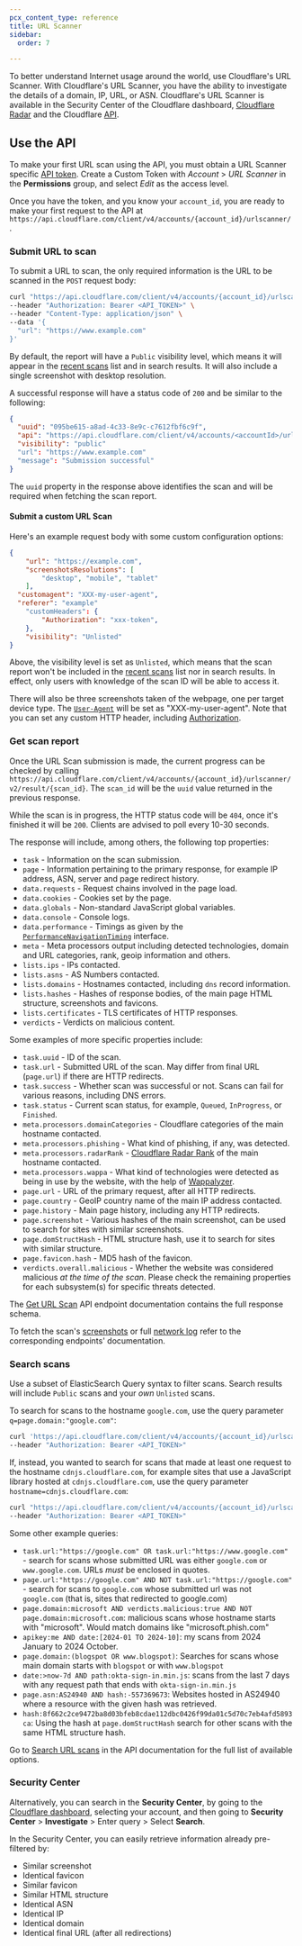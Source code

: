 ```yaml
---
pcx_content_type: reference
title: URL Scanner
sidebar:
  order: 7

---
```



To better understand Internet usage around the world, use Cloudflare's URL Scanner. With Cloudflare's URL Scanner, you have the ability to investigate the details of a domain, IP, URL, or ASN. Cloudflare's URL Scanner is available in the Security Center of the Cloudflare dashboard, [Cloudflare Radar](https://radar.cloudflare.com/scan) and the Cloudflare [API](/api/resources/url_scanner/subresources/scans/).

## Use the API

To make your first URL scan using the API, you must obtain a URL Scanner specific [API token](/fundamentals/api/get-started/create-token/). Create a Custom Token with *Account* > *URL Scanner* in the **Permissions** group, and select *Edit* as the access level.

Once you have the token, and you know your `account_id`, you are ready to make your first request to the API at `https://api.cloudflare.com/client/v4/accounts/{account_id}/urlscanner/`.

### Submit URL to scan

To submit a URL to scan, the only required information is the URL to be scanned in the `POST` request body:

```bash
curl "https://api.cloudflare.com/client/v4/accounts/{account_id}/urlscanner/v2/scan" \
--header "Authorization: Bearer <API_TOKEN>" \
--header "Content-Type: application/json" \
--data '{
  "url": "https://www.example.com"
}'
```

By default, the report will have a `Public` visibility level, which means it will appear in the [recent scans](https://radar.cloudflare.com/scan#recent-scans) list and in search results. It will also include a single screenshot with desktop resolution.

A successful response will have a status code of `200` and be similar to the following:

```json
{
  "uuid": "095be615-a8ad-4c33-8e9c-c7612fbf6c9f",
  "api": "https://api.cloudflare.com/client/v4/accounts/<accountId>/urlscanner/v2/result/095be615-a8ad-4c33-8e9c-c7612fbf6c9f",
  "visibility": "public"
  "url": "https://www.example.com"
  "message": "Submission successful"
}
```

The `uuid` property in the response above identifies the scan and will be required when fetching the scan report.

#### Submit a custom URL Scan

Here's an example request body with some custom configuration options:

```json
{
	"url": "https://example.com",
	"screenshotsResolutions": [
		"desktop", "mobile", "tablet"
	],
  "customagent": "XXX-my-user-agent",
  "referer": "example"
	"customHeaders": {
		"Authorization": "xxx-token",
	},
	"visibility": "Unlisted"
}
```

Above, the visibility level is set as `Unlisted`, which means that the scan report won't be included in the [recent scans](https://radar.cloudflare.com/scan#recent-scans) list nor in search results. In  effect, only users with knowledge of the scan ID will be able to access it.

There will also be three screenshots taken of the webpage, one per target device type. The [`User-Agent`](https://developer.mozilla.org/en-US/docs/Web/HTTP/Headers/User-Agent) will be set as "XXX-my-user-agent". Note that you can set any custom HTTP header, including [Authorization](https://developer.mozilla.org/en-US/docs/Web/HTTP/Headers/Authorization).

### Get scan report

Once the URL Scan submission is made, the current progress can be checked by calling `https://api.cloudflare.com/client/v4/accounts/{account_id}/urlscanner/v2/result/{scan_id}`. The `scan_id` will be the `uuid` value returned in the previous response.

While the scan is in progress, the HTTP status code will be `404`, once it's finished it will be `200`. Clients are advised to poll every 10-30 seconds.

The response will include, among others, the following top properties:

* `task` - Information on the scan submission.
* `page` - Information pertaining to the primary response, for example IP address, ASN, server and page redirect history.
* `data.requests` - Request chains involved in the page load.
* `data.cookies` - Cookies set by the page.
* `data.globals` - Non-standard JavaScript global variables.
* `data.console` - Console logs.
* `data.performance` - Timings as given by the [`PerformanceNavigationTiming`](https://developer.mozilla.org/en-US/docs/Web/API/PerformanceNavigationTiming) interface.
* `meta` - Meta processors output including detected technologies, domain and URL categories, rank, geoip information and others.
* `lists.ips` - IPs contacted.
* `lists.asns` - AS Numbers contacted.
* `lists.domains` - Hostnames contacted, including `dns` record information.
* `lists.hashes` - Hashes of response bodies, of the main page HTML structure, screenshots and favicons.
* `lists.certificates` - TLS certificates of HTTP responses.
* `verdicts` - Verdicts on malicious content.

Some examples of more specific properties include:

* `task.uuid` - ID of the scan.
* `task.url` - Submitted URL of the scan. May differ from final URL (`page.url`) if there are HTTP redirects.
* `task.success` - Whether scan was successful or not. Scans can fail for various reasons, including DNS errors.
* `task.status` - Current scan status, for example, `Queued`, `InProgress`, or `Finished`.
* `meta.processors.domainCategories` - Cloudflare categories of the main hostname contacted.
* `meta.processors.phishing` - What kind of phishing, if any, was detected.
* `meta.processors.radarRank` - [Cloudflare Radar Rank](http://blog.cloudflare.com/radar-domain-rankings/) of the main hostname contacted.
* `meta.processors.wappa` - What kind of technologies were detected as being in use by the website, with the help of [Wappalyzer](https://github.com/Lissy93/wapalyzer).
* `page.url` - URL of the primary request, after all HTTP redirects.
* `page.country` - GeoIP country name of the main IP address contacted.
* `page.history` - Main page history, including any HTTP redirects.
* `page.screenshot` - Various hashes of the main screenshot, can be used to search for sites with similar screenshots.
* `page.domStructHash` - HTML structure hash, use it to search for sites with similar structure.
* `page.favicon.hash` - MD5 hash of the favicon.
* `verdicts.overall.malicious` - Whether the website was considered malicious *at the time of the scan*. Please check the remaining properties for each subsystem(s) for specific threats detected.

The [Get URL Scan](/api/resources/url_scanner/subresources/scans/methods/get/) API endpoint documentation contains the full response schema.

To fetch the scan's [screenshots](/api/resources/url_scanner/subresources/scans/methods/screenshot/) or full [network log](/api/resources/url_scanner/subresources/scans/methods/har/) refer to the corresponding endpoints' documentation.

### Search scans

Use a subset of ElasticSearch Query syntax to filter scans.  Search results will include `Public` scans and your *own* `Unlisted` scans.

To search for scans to the hostname `google.com`, use the query parameter `q=page.domain:"google.com"`:

```bash
curl 'https://api.cloudflare.com/client/v4/accounts/{account_id}/urlscanner/v2/search?q=page.domain:google.com' \
--header "Authorization: Bearer <API_TOKEN>"
```


If, instead, you wanted to search for scans that made at least one request to the hostname `cdnjs.cloudflare.com`, for example sites that use a JavaScript library hosted at `cdnjs.cloudflare.com`, use the query parameter `hostname=cdnjs.cloudflare.com`:

```bash
curl "https://api.cloudflare.com/client/v4/accounts/{account_id}/urlscanner/v2/search?q=domain:cdnjs.cloudflare.com" \
--header "Authorization: Bearer <API_TOKEN>"
```

Some other example queries:

- `task.url:"https://google.com" OR task.url:"https://www.google.com"` - search for scans whose submitted URL was either `google.com` or `www.google.com`. URLs *must* be enclosed in quotes.
- `page.url:"https://google.com" AND NOT task.url:"https://google.com"` - search for scans to `google.com` whose submitted url was not `google.com` (that is, sites that redirected to google.com)
- `page.domain:microsoft AND verdicts.malicious:true AND NOT page.domain:microsoft.com`: malicious scans whose hostname starts with "microsoft". Would match domains like "microsoft.phish.com"
- `apikey:me AND date:[2024-01 TO 2024-10]`: my scans from 2024 January to 2024 October.
- `page.domain:(blogspot OR www.blogspot)`: Searches for scans whose main domain starts with `blogspot` or with `www.blogspot`
- `date:>now-7d AND path:okta-sign-in.min.js`: scans from the last 7 days with any request path that ends with `okta-sign-in.min.js`
- `page.asn:AS24940 AND hash:-557369673`: Websites hosted in AS24940 where a resource with the given hash was retrieved.
- `hash:8f662c2ce9472ba8d03bfeb8cdae112dbc0426f99da01c5d70c7eb4afd5893ca`: Using the hash at `page.domStructHash` search for other scans with the same HTML structure hash.

Go to [Search URL scans](/api/resources/url_scanner/subresources/scans/methods/list/) in the API documentation for the full list of available options.


### Security Center

Alternatively, you can search in the **Security Center**, by going to the [Cloudflare dashboard](https://dash.cloudflare.com/), selecting your account, and then going to **Security Center** > **Investigate** > Enter query > Select **Search**.

In the Security Center, you can easily retrieve information already pre-filtered by:

- Similar screenshot
- Identical favicon
- Similar favicon
- Similar HTML structure
- Identical ASN
- Identical IP
- Identical domain
- Identical final URL (after all redirections)